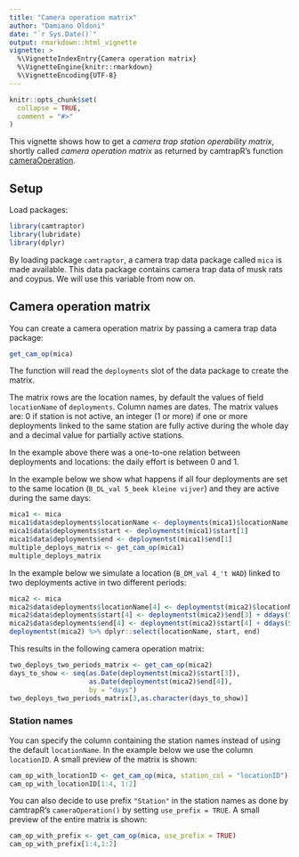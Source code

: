```yaml
---
title: "Camera operation matrix"
author: "Damiano Oldoni"
date: "`r Sys.Date()`"
output: rmarkdown::html_vignette
vignette: >
  %\VignetteIndexEntry{Camera operation matrix}
  %\VignetteEngine{knitr::rmarkdown}
  %\VignetteEncoding{UTF-8}
---
```


```r
knitr::opts_chunk$set(
  collapse = TRUE,
  comment = "#>"
)
```

This vignette shows how to get a *camera trap station operability matrix*, shortly called *camera operation matrix* as returned by camtrapR's function [cameraOperation](https://jniedballa.github.io/camtrapR/reference/cameraOperation.html).

## Setup

Load packages:

```r
library(camtraptor)
library(lubridate)
library(dplyr)
```

By loading package `camtraptor`, a camera trap data package called `mica` is made available. This data package contains camera trap data of musk rats and coypus. We will use this variable from now on.

## Camera operation matrix

You can create a camera operation matrix by passing a camera trap data package:

```r
get_cam_op(mica)
```

The function will read the `deployments` slot of the data package to create the matrix.

The matrix rows are the location names, by default the values of field `locationName` of `deployments`. Column names are dates. The matrix values are: 0 if station is not active, an integer (1 or more) if one or more deployments linked to the same station are fully active during the whole day and a decimal value for partially active stations.

In the example above there was a one-to-one relation between deployments and locations: the daily effort is between 0 and 1.

In the example below we show what happens if all four deployments are set to the same location (`B_DL_val 5_beek kleine vijver`) and they are active during the same days:

```r
mica1 <- mica
mica1$data$deployments$locationName <- deployments(mica1)$locationName[1]
mica1$data$deployments$start <- deploymentst(mica1)$start[1]
mica1$data$deployments$end <- deploymentst(mica1)$end[1]
multiple_deploys_matrix <- get_cam_op(mica1)
multiple_deploys_matrix
```

In the example below we simulate a location (`B_DM_val 4_'t WAD`) linked to two deployments active in two different periods:

```r
mica2 <- mica
mica2$data$deployments$locationName[4] <- deploymentst(mica2)$locationName[3]
mica2$data$deployments$start[4] <- deploymentst(mica2)$end[3] + ddays(5)
mica2$data$deployments$end[4] <- deploymentst(mica2)$start[4] + ddays(5)
deploymentst(mica2) %>% dplyr::select(locationName, start, end)
```

This results in the following camera operation matrix:

```r
two_deploys_two_periods_matrix <- get_cam_op(mica2)
days_to_show <- seq(as.Date(deploymentst(mica2)$start[3]),
                    as.Date(deploymentst(mica2)$end[4]),
                    by = "days")
two_deploys_two_periods_matrix[3,as.character(days_to_show)]
```

### Station names

You can specify the column containing the station names instead of using the default `locationName`. In the example below we use the column `locationID`. A small preview of the matrix is shown:

```r
cam_op_with_locationID <- get_cam_op(mica, station_col = "locationID")
cam_op_with_locationID[1:4, 1:2]
```

You can also decide to use prefix `"Station"` in the station names as done by camtrapR's `cameraOperation()` by setting `use_prefix = TRUE`. A small preview of the entire matrix is shown:

```r
cam_op_with_prefix <- get_cam_op(mica, use_prefix = TRUE)
cam_op_with_prefix[1:4,1:2]
```

